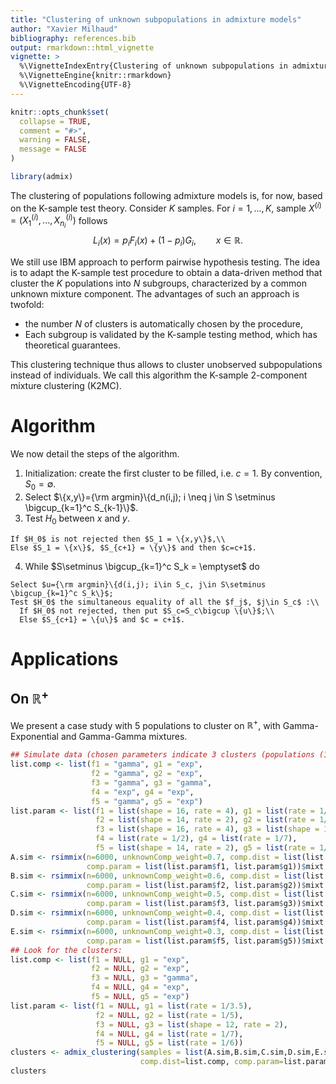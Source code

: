 ```yaml
---
title: "Clustering of unknown subpopulations in admixture models"
author: "Xavier Milhaud"
bibliography: references.bib
output: rmarkdown::html_vignette
vignette: >
  %\VignetteIndexEntry{Clustering of unknown subpopulations in admixture models}
  %\VignetteEngine{knitr::rmarkdown}
  %\VignetteEncoding{UTF-8}
---
```


```r
knitr::opts_chunk$set(
  collapse = TRUE,
  comment = "#>",
  warning = FALSE,
  message = FALSE
)
```

```r
library(admix)
```


The clustering of populations following admixture models is, for now, based on the K-sample test theory. Consider $K$ samples. For $i=1,...,K$, sample $X^{(i)} = (X_1^{(i)}, ..., X_{n_i}^{(i)})$ follows
$$L_i(x) = p_i F_i(x) + (1-p_i) G_i, \qquad x \in \mathbb{R}.$$

We still use IBM approach to perform pairwise hypothesis testing. The idea is to adapt the K-sample test procedure to obtain a data-driven method that cluster the $K$ populations into $N$ subgroups, characterized by a common unknown mixture component. The advantages of such an approach is twofold:

* the number $N$ of clusters is automatically chosen by the procedure,
* Each subgroup is validated by the K-sample testing method, which has theoretical guarantees.

This clustering technique thus allows to cluster unobserved subpopulations instead of individuals. We call this algorithm the K-sample 2-component mixture clustering (K2MC).


# Algorithm

We now detail the steps of the algorithm.

  1. Initialization: create the first cluster to be filled, i.e. $c = 1$. By convention, $S_0=\emptyset$.
  2. Select $\{x,y\}={\rm argmin}\{d_n(i,j); i \neq j \in S \setminus \bigcup_{k=1}^c S_{k-1}\}$.
  3. Test $H_0$ between $x$ and $y$.
  
    If $H_0$ is not rejected then $S_1 = \{x,y\}$,\\
    Else $S_1 = \{x\}$, $S_{c+1} = \{y\}$ and then $c=c+1$.
    
  4. While $S\setminus \bigcup_{k=1}^c S_k = \emptyset$ do
  
    Select $u={\rm argmin}\{d(i,j); i\in S_c, j\in S\setminus \bigcup_{k=1}^c S_k\}$;
    Test $H_0$ the simultaneous equality of all the $f_j$, $j\in S_c$ :\\
      If $H_0$ not rejected, then put $S_c=S_c\bigcup \{u\}$;\\
      Else $S_{c+1} = \{u\}$ and $c = c+1$.


# Applications

## On $\mathbb{R}^+$

We present a case study with 5 populations to cluster on $\mathbb{R}^+$, with Gamma-Exponential and Gamma-Gamma mixtures.

```r
## Simulate data (chosen parameters indicate 3 clusters (populations (1,3), (2,5) and 4)!):
list.comp <- list(f1 = "gamma", g1 = "exp",
                  f2 = "gamma", g2 = "exp",
                  f3 = "gamma", g3 = "gamma",
                  f4 = "exp", g4 = "exp",
                  f5 = "gamma", g5 = "exp")
list.param <- list(f1 = list(shape = 16, rate = 4), g1 = list(rate = 1/3.5),
                   f2 = list(shape = 14, rate = 2), g2 = list(rate = 1/5),
                   f3 = list(shape = 16, rate = 4), g3 = list(shape = 12, rate = 2),
                   f4 = list(rate = 1/2), g4 = list(rate = 1/7),
                   f5 = list(shape = 14, rate = 2), g5 = list(rate = 1/6))
A.sim <- rsimmix(n=6000, unknownComp_weight=0.7, comp.dist = list(list.comp$f1,list.comp$g1),
                 comp.param = list(list.param$f1, list.param$g1))$mixt.data
B.sim <- rsimmix(n=6000, unknownComp_weight=0.6, comp.dist = list(list.comp$f2,list.comp$g2),
                 comp.param = list(list.param$f2, list.param$g2))$mixt.data
C.sim <- rsimmix(n=6000, unknownComp_weight=0.5, comp.dist = list(list.comp$f3,list.comp$g3),
                 comp.param = list(list.param$f3, list.param$g3))$mixt.data
D.sim <- rsimmix(n=6000, unknownComp_weight=0.4, comp.dist = list(list.comp$f4,list.comp$g4),
                 comp.param = list(list.param$f4, list.param$g4))$mixt.data
E.sim <- rsimmix(n=6000, unknownComp_weight=0.3, comp.dist = list(list.comp$f5,list.comp$g5),
                 comp.param = list(list.param$f5, list.param$g5))$mixt.data
## Look for the clusters:
list.comp <- list(f1 = NULL, g1 = "exp",
                  f2 = NULL, g2 = "exp",
                  f3 = NULL, g3 = "gamma",
                  f4 = NULL, g4 = "exp",
                  f5 = NULL, g5 = "exp")
list.param <- list(f1 = NULL, g1 = list(rate = 1/3.5),
                   f2 = NULL, g2 = list(rate = 1/5),
                   f3 = NULL, g3 = list(shape = 12, rate = 2),
                   f4 = NULL, g4 = list(rate = 1/7),
                   f5 = NULL, g5 = list(rate = 1/6))
clusters <- admix_clustering(samples = list(A.sim,B.sim,C.sim,D.sim,E.sim), n_sim_tab = 10,
                             comp.dist=list.comp, comp.param=list.param, parallel=FALSE, n_cpu=2)
clusters
```
